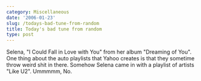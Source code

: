 ```yaml
---
category: Miscellaneous
date: '2006-01-23'
slug: /todays-bad-tune-from-random
title: Today's bad tune from random
type: post
---
```



Selena, "I Could Fall in Love with You" from her album "Dreaming of
You". One thing about the auto playlists that Yahoo creates is that
they sometime throw weird shit in there. Somehow Selena came in
with a playlist of artists "Like U2". Ummmmm, No.